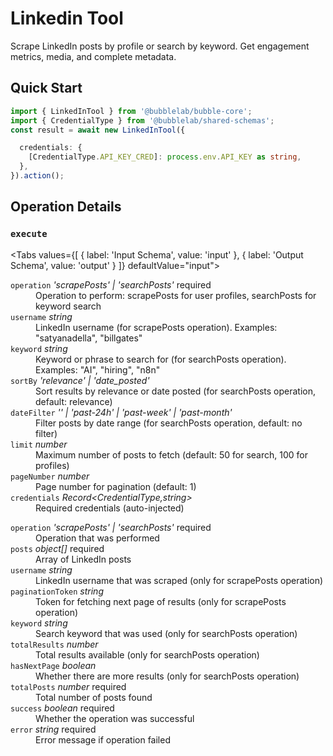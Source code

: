 # Linkedin Tool

Scrape LinkedIn posts by profile or search by keyword. Get engagement metrics, media, and complete metadata.


## Quick Start

```typescript
import { LinkedInTool } from '@bubblelab/bubble-core';
import { CredentialType } from '@bubblelab/shared-schemas';
const result = await new LinkedInTool({

  credentials: {
    [CredentialType.API_KEY_CRED]: process.env.API_KEY as string,
  },
}).action();
```

## Operation Details

### `execute`

<Tabs values={[
  { label: 'Input Schema', value: 'input' },
  { label: 'Output Schema', value: 'output' }
]} defaultValue="input">
  <TabItem value="input">

<div className="schema-card">
<dl>
  <dt><code>operation</code> <em>'scrapePosts' | 'searchPosts'</em> <span style={{color:'#d32f2f',fontWeight:600}}>required</span></dt>
  <dd>Operation to perform: scrapePosts for user profiles, searchPosts for keyword search</dd>

  <dt><code>username</code> <em>string</em> </dt>
  <dd>LinkedIn username (for scrapePosts operation). Examples: "satyanadella", "billgates"</dd>

  <dt><code>keyword</code> <em>string</em> </dt>
  <dd>Keyword or phrase to search for (for searchPosts operation). Examples: "AI", "hiring", "n8n"</dd>

  <dt><code>sortBy</code> <em>'relevance' | 'date_posted'</em> </dt>
  <dd>Sort results by relevance or date posted (for searchPosts operation, default: relevance)</dd>

  <dt><code>dateFilter</code> <em>'' | 'past-24h' | 'past-week' | 'past-month'</em> </dt>
  <dd>Filter posts by date range (for searchPosts operation, default: no filter)</dd>

  <dt><code>limit</code> <em>number</em> </dt>
  <dd>Maximum number of posts to fetch (default: 50 for search, 100 for profiles)</dd>

  <dt><code>pageNumber</code> <em>number</em> </dt>
  <dd>Page number for pagination (default: 1)</dd>

  <dt><code>credentials</code> <em>Record&lt;CredentialType,string&gt;</em> </dt>
  <dd>Required credentials (auto-injected)</dd>
</dl>

</div>

  </TabItem>
  <TabItem value="output">

<div className="schema-card">
<dl>
  <dt><code>operation</code> <em>'scrapePosts' | 'searchPosts'</em> <span style={{color:'#d32f2f',fontWeight:600}}>required</span></dt>
  <dd>Operation that was performed</dd>

  <dt><code>posts</code> <em>object[]</em> <span style={{color:'#d32f2f',fontWeight:600}}>required</span></dt>
  <dd>Array of LinkedIn posts</dd>

  <dt><code>username</code> <em>string</em> </dt>
  <dd>LinkedIn username that was scraped (only for scrapePosts operation)</dd>

  <dt><code>paginationToken</code> <em>string</em> </dt>
  <dd>Token for fetching next page of results (only for scrapePosts operation)</dd>

  <dt><code>keyword</code> <em>string</em> </dt>
  <dd>Search keyword that was used (only for searchPosts operation)</dd>

  <dt><code>totalResults</code> <em>number</em> </dt>
  <dd>Total results available (only for searchPosts operation)</dd>

  <dt><code>hasNextPage</code> <em>boolean</em> </dt>
  <dd>Whether there are more results (only for searchPosts operation)</dd>

  <dt><code>totalPosts</code> <em>number</em> <span style={{color:'#d32f2f',fontWeight:600}}>required</span></dt>
  <dd>Total number of posts found</dd>

  <dt><code>success</code> <em>boolean</em> <span style={{color:'#d32f2f',fontWeight:600}}>required</span></dt>
  <dd>Whether the operation was successful</dd>

  <dt><code>error</code> <em>string</em> <span style={{color:'#d32f2f',fontWeight:600}}>required</span></dt>
  <dd>Error message if operation failed</dd>
</dl>

</div>

  </TabItem>
</Tabs>

